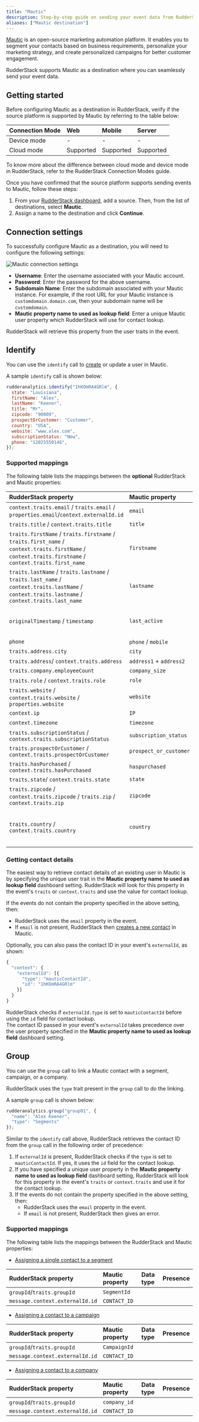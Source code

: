 ```yaml
---
title: "Mautic"
description: Step-by-step guide on sending your event data from RudderStack to Mautic.
aliases: ["Mautic destination"]
---
```


[Mautic](https://www.mautic.org/) is an open-source marketing automation platform. It enables you to segment your contacts based on business requirements, personalize your marketing strategy, and create personalized campaigns for better customer engagement.

RudderStack supports Mautic as a destination where you can seamlessly send your event data.

## Getting started

Before configuring Mautic as a destination in RudderStack, verify if the source platform is supported by Mautic by referring to the table below:

| Connection Mode | Web | Mobile | Server |
| :--- | :--- | :--- | :--- |
| Device mode | - | - | - |
| Cloud mode |Supported  | Supported | Supported |

<div class="infoBlock">
To know more about the difference between cloud mode and device mode in RudderStack, refer to the <Link to="/destinations/rudderstack-connection-modes/">RudderStack Connection Modes</Link> guide.
</div>

Once you have confirmed that the source platform supports sending events to Mautic, follow these steps:

1. From your [RudderStack dashboard](https://app.rudderstack.com/), add a source. Then, from the list of destinations, select **Mautic**.
2. Assign a name to the destination and click **Continue**.

## Connection settings

To successfully configure Mautic as a destination, you will need to configure the following settings:

<img src="../../assets/event-stream-destinations/mautic-connection-settings.png" alt="Mautic connection settings"/>

- **Username**: Enter the username associated with your Mautic account.
- **Password**: Enter the password for the above username.
- **Subdomain Name**: Enter the subdomain associated with your Mautic instance. For example, if the root URL for your Mautic instance is `customdomain.domain.com`, then your subdomain name will be `customdomain`.
- **Mautic property name to used as lookup field**: Enter a unique Mautic user property which RudderStack will use for contact lookup.

<div class="infoBlock">
RudderStack will retrieve this property from the user traits in the event.
</div>

## Identify

You can use the <Link to="/event-spec/standard-events/identify/">`identify`</Link> call to <a href="https://developer.mautic.org/?json#create-contact">create</a> or update a user in Mautic.

A sample `identify` call is shown below:

```javascript
rudderanalytics.identify("1hKOmRA4GRlm", {
  state: "Louisiana",
  firstName: "Alex",
  lastName: "Keener",
  title: "Mr",
  zipcode: "90009",
  prospectOrCustomer: "Customer",
  country: "USA",
  website: "www.alex.com",
  subscriptionStatus: "New",
  phone: "12025550146",
});
```

### Supported mappings

The following table lists the mappings between the **optional** RudderStack and Mautic properties:

| RudderStack property | Mautic property | Data type | 
|:---------------------|:-------------|:--------------|
| `context.traits.email` / `traits.email` / `properties.email`/`context.externalId.id` | `email` | String |
| `traits.title` / `context.traits.title` | `title` | String |
| `traits.firstName` / `traits.firstname` / `traits.first_name` / `context.traits.firstName` / `context.traits.firstname` / `context.traits.first_name` | `firstname` | Any |
| `traits.lastName` / `traits.lastname` / `traits.last_name` / `context.traits.lastName` / `context.traits.lastname` / `context.traits.last_name` | `lastname` | Any |
| `originalTimestamp` / `timestamp` | `last_active` | Timestamp in ISO 8601 format |
| `phone` | `phone` / `mobile` | Any |
| `traits.address.city` | `city` | String |
| `traits.address`/ `context.traits.address` | `address1` + `address2` | String |
| `traits.company.employeeCount` | `company_size` | Integer |
| `traits.role` / `context.traits.role` | `role` | String |
| `traits.website` / `context.traits.website` / `properties.website` | `website` | String |
| `context.ip` | `IP` | String |
| `context.timezone` | `timezone` | String |
| `traits.subscriptionStatus` / `context.traits.subscriptionStatus` | `subscription_status` | String |
| `traits.prospectOrCustomer` / `context.traits.prospectOrCustomer` | `prospect_or_customer` | String |
| `traits.hasPurchased` / `context.traits.hasPurchased` | `haspurchased` | String |
| `traits.state`/ `context.traits.state` | `state` | String |
| `traits.zipcode` / `context.traits.zipcode` / `traits.zip` / `context.traits.zip` | `zipcode` | String |
| `traits.country` / `context.traits.country` | `country` | String (Starting with a capital letter) |

### Getting contact details

The easiest way to retrieve contact details of an existing user in Mautic is by specifying the unique user trait in the **Mautic property name to used as lookup field** dashboard setting. RudderStack will look for this property in the event's `traits` or `context.traits` and use the value for contact lookup.

If the events do not contain the property specified in the above setting, then:
- RudderStack uses the `email` property in the event.
- If `email` is not present, RudderStack then <a href="https://developer.mautic.org/?json#create-contact">creates a new contact</a> in Mautic.

Optionally, you can also pass the contact ID in your event's `externalId`, as shown:

```javascript
{
  "context": {
    "externalId": [{
      "type": "mauticContactId",
      "id": "1hKOmRA4GRlm"
    }]
  }
}
```

<div class="infoBlock">
RudderStack checks if <code class="inline-code">externalId.type</code> is set to <code class="inline-code">mauticContactId</code> before using the <code class="inline-code">id</code> field for contact lookup.
</div>

<div class="warningBlock">
The contact ID passed in your event's <code class="inline-code">externalId</code> takes precedence over the user property specified in the <strong>Mautic property name to used as lookup field</strong> dashboard setting.
</div>

## Group

You can use the <Link to="/event-spec/standard-events/group/">`group`</Link> call to link a Mautic contact with a segment, campaign, or a company. 

<div class="infoBlock">
RudderStack uses the <code class="inline-code">type</code> trait present in the <code class="inline-code">group</code> call to do the linking.
</div>

A sample `group` call is shown below:

```javascript
rudderanalytics.group("group01", {
  "name": "Alex Keener",
  "type": "Segments"
});
```

Similar to the <Link to="#getting-contact-details">`identify`</Link> call above, RudderStack retrieves the contact ID from the `group` call in the following order of precedence:

1. If `externalId` is present, RudderStack checks if the `type` is set to `mauticContactId`. If yes, it uses the `id` field for the contact lookup.
2. If you have specified a unique user property in the **Mautic property name to used as lookup field** dashboard setting, RudderStack will look for this property in the event's `traits` or `context.traits` and use it for the contact lookup.
3. If the events do not contain the property specified in the above setting, then:
    - RudderStack uses the `email` property in the event.
    - If `email` is not present, RudderStack then gives an error.

### Supported mappings

The following table lists the mappings between the RudderStack and Mautic properties:

- [Assigning a single contact to a segment](https://developer.mautic.org/?json#add-contact-to-a-segment)

| RudderStack property | Mautic property | Data type | Presence
|:---------------------|:-------------|:--------------|:--------------|
| `groupId`/`traits.groupId` | `SegmentId` |  | |
| `message.context.externalId.id` | `CONTACT_ID` | | |

- [Assigning a contact to a campaign](https://developer.mautic.org/?json#add-contact-to-a-campaign)

| RudderStack property | Mautic property | Data type | Presence
|:---------------------|:-------------|:--------------|:--------------|
| `groupId`/`traits.groupId` | `CampaignId` |  | |
| `message.context.externalId.id` | `CONTACT_ID` | | |

- [Assigning a contact to a company](https://developer.mautic.org/?json#add-contact-to-a-company)

| RudderStack property | Mautic property | Data type | Presence
|:---------------------|:-------------|:--------------|:--------------|
| `groupId`/`traits.groupId` | `company_id` |  | |
| `message.context.externalId.id` | `CONTACT_ID` | | |